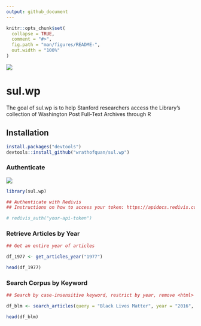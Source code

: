 ```yaml
---
output: github_document
---
```


<!-- README.md is generated from README.Rmd. Please edit that file -->

```r
knitr::opts_chunk$set(
  collapse = TRUE,
  comment = "#>",
  fig.path = "man/figures/README-",
  out.width = "100%"
)
```
![](https://travis-ci.org/wrathofquan/sul.wp.svg?branch=master)

# sul.wp

<!-- badges: start -->
<!-- badges: end -->

The goal of sul.wp is to help Stanford researchers access the Library's collection of Washington Post Full-Text Archives through R

## Installation

``` r
install.packages("devtools")
devtools::install_github("wrathofquan/sul.wp")
```
### Authenticate

![](assets/redivis-api.gif)

```r
library(sul.wp)

## Authenticate with Redivis
## Instructions on how to access your token: https://apidocs.redivis.com/authorization

# redivis_auth("your-api-token")
```


### Retrieve Articles by Year 

```r

## Get an entire year of articles

df_1977 <- get_articles_year("1977")

head(df_1977)

```

### Search Corpus by Keyword

```r
## Search by case-insensitive keyword, restrict by year, remove <html> formatting from articles

df_blm <- search_articles(query = "Black Lives Matter", year = "2016", strip_html = FALSE)

head(df_blm)

```


<!-- What is special about using `README.Rmd` instead of just `README.md`? You can include R chunks like so: -->

<!-- ```{r cars} -->
<!-- summary(cars) -->
<!-- ``` -->

<!-- You'll still need to render `README.Rmd` regularly, to keep `README.md` up-to-date. `devtools::build_readme()` is handy for this. You could also use GitHub Actions to re-render `README.Rmd` every time you push. An example workflow can be found here: <https://github.com/r-lib/actions/tree/master/examples>. -->

<!-- You can also embed plots, for example: -->

<!-- ```{r pressure, echo = FALSE} -->
<!-- plot(pressure) -->
<!-- ``` -->

<!-- In that case, don't forget to commit and push the resulting figure files, so they display on GitHub and CRAN. -->
